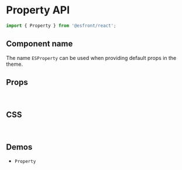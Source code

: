 
<Meta title="Components API/Property" />

# Property API

```js
import { Property } from '@esfront/react';
```

## Component name

The name `ESProperty` can be used when providing default props in the theme.

## Props

<TableInterface name="PropertyProps" variant="props" />

<br />

## CSS

<TableInterface name="PropertyClasses" variant="css" />

<br />

## Demos

<ul>
  <li>
    <LinkTo kind="components-Property" story="demo">
      <code>Property</code>
    </LinkTo>
  </li>
</ul>
